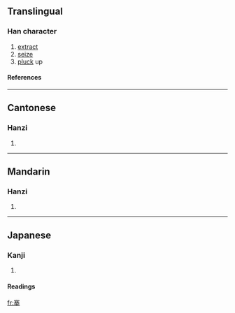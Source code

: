 ==Translingual==
===Han character===
{{Han char|rn=64|rad=手|as=10|sn=14|four=3050<sub>2</sub>|canj=十廿金手 (JTCQ)}}
# [[extract]]
# [[seize]]
# [[pluck]] up
====References====
{{Han ref|kx=0448.150|dkj=12519|dj=0799.070|hdz=31928.030|uh=6434|ud=25652|bh=BA53|bd=47699}}

----
==Cantonese==
===Hanzi===
{{yue-hanzi|jyut=|y=hin1}}
# {{defn|Cantonese}}

----
==Mandarin==
===Hanzi===
{{cmn-hanzi|pin=[[chēng]] (cheng1), *qiān (qian1), [[qiāng]] (qiang1)|wg=ch'eng<sup>1</sup>, ch'ien<sup>1</sup>, ch'iang<sup>1</sup>}}
# {{defn|Mandarin}}

----
==Japanese==
===Kanji===
{{ja-kanji|grade=|rs=手10}}
# {{defn|Japanese}} 
====Readings====
{{ja-readings|on=[[けん]] (ken)|kun=[[とる]] (toru), [[ぬく]] (nuku)}}

[[fr:搴]]